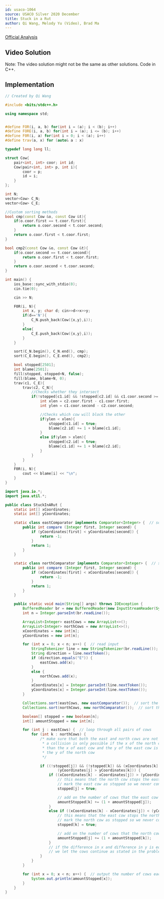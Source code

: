 ```yaml
---
id: usaco-1064
source: USACO Silver 2020 December
title: Stuck in a Rut
author: Qi Wang, Melody Yu (Video), Brad Ma
---
```


[Official Analysis](http://usaco.org/current/data/sol_prob3_silver_dec20.html)

## Video Solution

Note: The video solution might not be the same as other solutions. Code in C++.
<Youtube id="7ZA0MQ9uFr4" />

<LanguageSection>
<CPPSection>

## Implementation

```cpp
// Created by Qi Wang

#include <bits/stdc++.h>

using namespace std;


#define FOR(i, a, b) for(int i = (a); i < (b); i++)
#define FORE(i, a, b) for(int i = (a); i <= (b); i++)
#define F0R(i, a) for(int i = 0; i < (a); i++)
#define trav(a, x) for (auto& a : x)

typedef long long ll;

struct Cow{
	pair<int, int> coor; int id;
	Cow(pair<int, int> p, int i){
		coor = p;
		id = i;
	}
};

int N;
vector<Cow> C_N;
vector<Cow> C_E;

//Custom sorting methods
bool cmp(const Cow &o, const Cow &t){
	if(o.coor.first == t.coor.first){
		return o.coor.second < t.coor.second;
	}
	return o.coor.first < t.coor.first;
}

bool cmp2(const Cow &o, const Cow &t){
	if(o.coor.second == t.coor.second){
		return o.coor.first < t.coor.first;
	}
	return o.coor.second < t.coor.second;
}

int main() {
	ios_base::sync_with_stdio(0);
	cin.tie(0);

	cin >> N;

	F0R(i, N){
		int x, y; char d; cin>>d>>x>>y;
		if(d=='N'){
			C_N.push_back(Cow({x,y},i));
		}
		else{
			C_E.push_back(Cow({x,y},i));
		}
	}

	sort(C_N.begin(), C_N.end(), cmp);
	sort(C_E.begin(), C_E.end(), cmp2);

	bool stopped[2501];
	int blame[2501];
	fill(stopped, stopped+N, false);
	fill(blame, blame+N, 0);
	trav(c1, C_E){
		trav(c2, C_N){
			//Checks whether they intersect
			if(!stopped[c1.id] && !stopped[c2.id] && c1.coor.second >= c2.coor.second && c1.coor.first <= c2.coor.first){
				int xlen = c2.coor.first - c1.coor.first;
				int ylen = c1.coor.second - c2.coor.second;

				//Checks which cow will block the other
				if(ylen < xlen){
					stopped[c1.id] = true;
					blame[c2.id] += 1 + blame[c1.id];
				}
				else if(ylen > xlen){
					stopped[c2.id] = true;
					blame[c1.id] += 1 + blame[c2.id];
				}
			}
		}
	}
	F0R(i, N){
		cout << blame[i] << "\n";
	}
}
```

</CPPSection>
	
<JavaSection>

```java
import java.io.*;
import java.util.*;

public class StuckInARut {
    static int[] xCoordinates;
    static int[] yCoordinates;

    static class eastComparator implements Comparator<Integer> {  // sorts eastward cows by their y value
        public int compare (Integer first, Integer second) {
            if (yCoordinates[first] < yCoordinates[second]) {
                return -1;
            }
            return 1;
        }
    }

    static class northComparator implements Comparator<Integer> {  // sorts northward cows by their x value
        public int compare (Integer first, Integer second) {
            if (xCoordinates[first] < xCoordinates[second]) {
                return -1;
            }
            return 1;
        }
    }

    public static void main(String[] args) throws IOException {
        BufferedReader br = new BufferedReader(new InputStreamReader(System.in));
        int n = Integer.parseInt(br.readLine());

        ArrayList<Integer> eastCows = new ArrayList<>();
        ArrayList<Integer> northCows = new ArrayList<>();
        xCoordinates = new int[n];
        yCoordinates = new int[n];

        for (int x = 0; x < n; x++) {  // read input
            StringTokenizer line = new StringTokenizer(br.readLine());
            String direction = line.nextToken();
            if (direction.equals("E")) {
                eastCows.add(x);
            }
            else {
                northCows.add(x);
            }
            xCoordinates[x] = Integer.parseInt(line.nextToken());
            yCoordinates[x] = Integer.parseInt(line.nextToken());
        }

        Collections.sort(eastCows, new eastComparator());  // sort the east cows by y-coordinate
        Collections.sort(northCows, new northComparator());  // sort the north cows by x-coordinate

        boolean[] stopped = new boolean[n];
        int[] amountStopped = new int[n];

        for (int j : eastCows) {  // loop through all pairs of cows
            for (int k : northCows) {
                /* make sure that both the east and north cows are not stopped
                 * a collision is only possible if the x of the north cow is greater
                 * than the x of east cow and the y of the east cow is greater than
                 * the y of the north cow
                 */

                if ((!stopped[j]) && (!stopped[k]) && (xCoordinates[k] > xCoordinates[j]) &&
                        (yCoordinates[j] > yCoordinates[k])) {
                    if ((xCoordinates[k] - xCoordinates[j]) > (yCoordinates[j] - yCoordinates[k])) {
                        // this means that the north cow stops the east cow
                        // mark the east cow as stopped so we never consider it again
                        stopped[j] = true;

                        // add on the number of cows that the east cow stops plus one
                        amountStopped[k] += (1 + amountStopped[j]);
                    }
                    else if ((xCoordinates[k] - xCoordinates[j]) < (yCoordinates[j] - yCoordinates[k])) {
                        // this means that the east cow stops the north cow
                        // mark the north cow as stopped so we never consider it again
                        stopped[k] = true;

                        // add on the number of cows that the north cow stops plus one
                        amountStopped[j] += (1 + amountStopped[k]);
                    }
                    // if the difference in x and difference in y is equal,
                    // we let the cows continue as stated in the problem
                }
            }
        }

        for (int x = 0; x < n; x++) {  // output the number of cows each cow stops
            System.out.println(amountStopped[x]);
        }
    }
}
```
	
</JavaSsection>
	
</LanguageSection>

